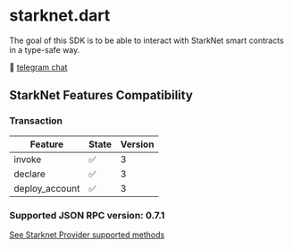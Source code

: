 # starknet.dart

The goal of this SDK is to be able to interact with StarkNet smart contracts in a type-safe way.


💬 [telegram chat](https://t.me/+CWezjfLIRYc0MDY0)

## StarkNet Features Compatibility

### Transaction
| Feature        | State              | Version |
| -------------- | ------------------ | ------- |
| invoke         | ✅ | 3    |
| declare        | ✅ | 3    |
| deploy_account | ✅ | 3       |

### Supported JSON RPC version: 0.7.1
[See Starknet Provider supported methods](/packages/starknet-provider#supported-json-rpc-methods)